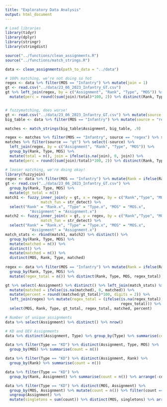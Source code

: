 ```yaml
---
title: "Exploratory Data Analysis"
output: html_document
---
```


```r
# Load libraries
library(tidyr)
library(dplyr)
library(stringr)
library(stringdist)
```

```r
source("../functions/clean_assignments.R")
source("../functions/match_strings.R")

data <- clean_assignments(path_to_data = "../data")

# 100% matching, we're not doing so hot
regex <- data %>% filter(MOS == "Infantry") %>% mutate(join = 1) 
gt <- read.csv("../data/23_06_2023_Infantry_GT.csv") 
gt %>% left_join(regex, by = c("Assignment", "Rank", "Type", "MOS")) %>% group_by(Rank, Type, MOS) %>% mutate(total = n(), join = ifelse(is.na(join), 0, join)) %>%
  mutate(perc = round((sum(join)/total)*100, 2)) %>% distinct(Rank, Type, total, perc)


# fuzzymatching, does worse!
gt <- read.csv("../data/23_06_2023_Infantry_GT.csv") %>% mutate(source = "gt")
big_table <- data %>% filter(MOS == "Infantry") %>% mutate(source = "regex") %>% rbind(gt)

matches <- match_strings(big_table$Assignment, big_table, .9)

regex <- matches %>% filter(MOS == "Infantry", source == "regex") %>% select(-source) %>% mutate(join = 1)
matches %>% filter(source == "gt") %>% select(-source) %>%
  left_join(regex, by = c("Assignment", "Rank", "Type", "MOS")) %>% 
  group_by(Rank, Type, MOS) %>% 
  mutate(total = n(), join = ifelse(is.na(join), 0, join)) %>% 
  mutate(perc = round((sum(join)/total)*100, 2)) %>% distinct(Rank, Type, total, perc)

# looser matching, we're doing okay!
library(fuzzyjoin)
regex <- data %>% filter(MOS == "Infantry") %>% mutate(Rank = ifelse(Rank == "CAP", "CPT", Rank))
gt <- read.csv("../data/23_06_2023_Infantry_GT.csv") %>% 
  group_by(Rank, Type, MOS) %>% 
  mutate(gt_total = n())
match1 <- fuzzy_inner_join(y = gt, x = regex, by = c("Rank","Type", "MOS", "Assignment"),
                match_fun = str_detect) %>%
  select("Rank" = "Rank.x", "Type" = "Type.x", "MOS" = "MOS.x",
           "Assignment" = "Assignment.x")
match2 <- fuzzy_inner_join(x = gt, y = regex, by = c("Rank","Type", "MOS", "Assignment"),
                match_fun = str_detect) %>%
  select("Rank" = "Rank.x", "Type" = "Type.x", "MOS" = "MOS.x",
           "Assignment" = "Assignment.x")
match_stats <- rbind(match1, match2) %>% distinct() %>% 
  group_by(Rank, Type, MOS) %>% 
  mutate(matched = n()) %>%
  distinct() %>%
  mutate(matched = n()) %>% 
  distinct(MOS, Rank, Type, matched)
  
regex <- data %>% filter(MOS == "Infantry") %>% mutate(Rank = ifelse(Rank == "CAP", "CPT", Rank)) %>%
  group_by(Rank, Type, MOS) %>% 
  mutate(regex_total = n()) %>% distinct(Rank, Type, MOS, regex_total)

gt %>% select(-Assignment) %>% distinct() %>% left_join(match_stats) %>%
  mutate(matched = ifelse(is.na(matched), 0, matched)) %>%
  mutate(percent = round((matched/gt_total)*100, digits = 2)) %>%
  left_join(regex) %>% mutate(regex_total = (ifelse(is.na(regex_total), 0,
                                                    regex_total))) %>%
  select(MOS, Rank, Type, gt_total, regex_total, matched, percent)
```

```r
# Number of unique assignments
data %>% select(Assignment) %>% distinct() %>% nrow()

# KD and DEV Assignments
data %>% distinct(Assignment, Type) %>% group_by(Type) %>% summarise(count = n())

data %>% filter(Type == "KD") %>% distinct(Assignment, Type, MOS) %>% 
  group_by(MOS) %>% summarise(count = n())

data %>% filter(Type == "KD") %>% distinct(Assignment, Rank) %>% 
  group_by(Rank) %>% summarise(count = n())

data %>% filter(Type == "KD") %>%
  group_by(Rank, Assignment) %>% summarise(count = n()) %>% arrange(-count)

data %>% filter(Type == "KD") %>% distinct(MOS, Assignment) %>%
  group_by(MOS, Assignment) %>% mutate(count = n()) %>% filter(count == 1) %>% 
  ungroup(Assignment) %>%
  mutate(singletons = sum(count)) %>% distinct(MOS, singletons) %>% arrange(-singletons)
```

